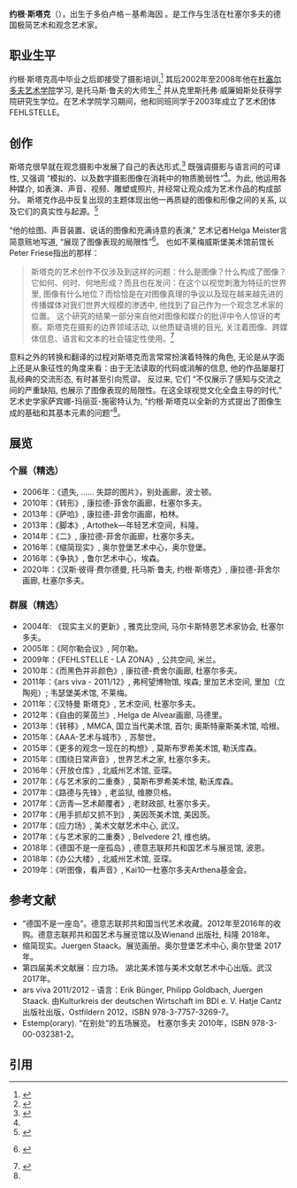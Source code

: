 '''约根·斯塔克'''（{{bd|1978年}}），出生于多伯卢格－基希海因 。是工作与生活在杜塞尔多夫的德国极简艺术和观念艺术家。

== 职业生平 ==
约根·斯塔克高中毕业之后即接受了摄影培训,<ref>{{Literatur |Autor=Meister, Helga |Hrsg=701 e. V. |Titel=Nach dem Sputnik: Neue Bilder aus der Düsseldorfer Fotoszene |Verlag=Jan van der Most |Ort=Düsseldorf |Datum=2007 |Seiten=61}}</ref> 其后2002年至2008年他在[[杜塞尔多夫艺术学院|杜塞尔多夫艺术学院]]学习, 是托马斯·鲁夫的大师生,<ref name=":1">{{Literatur |Autor=Sabine Maria Schmidt |Titel=Juergen Staack |Sammelwerk=artist Kunstmagazin – neue positionen |Nummer=110 |Ort=Bremen |Datum=2017 |Seiten=28–31}}</ref> 并从克里斯托弗·威廉姆斯处获得学院研究生学位。在艺术学院学习期间，他和同班同学于2003年成立了艺术团体FEHLSTELLE。

== 创作 ==
 
斯塔克很早就在观念摄影中发展了自己的表达形式,<ref>{{Literatur |Hrsg=Hubei Museum of Art & Fine Arts Literature Art Center |Titel=4th Documentary Exhibition of Fine Arts: Stress Field. |Ort=Wuhan |Datum=2017 |Seiten=214–215}}</ref> 既强调摄影与语言间的可译性, 又强调 “模拟的、以及数字摄影图像在消耗中的物质脆弱性”<ref name=":1" />。为此, 他运用各种媒介, 如表演、声音、视频、雕塑或照片, 并经常让观众成为艺术作品的构成部分。 斯塔克作品中反复出现的主题体现出他一再质疑的图像和形像之间的关系, 以及它们的真实性与起源。<ref name=":0">{{Literatur |Hrsg=Smerling, Walter |Titel=Luther und die Avantgarde. Zeitgenössische Kunst im alten Gefängnis in Wittenberg mit Sonderpräsentationen in Berlin und Kassel |TitelErg=Mit Beiträgen von Heinrich Bedford-Strom, Markus Gabriel, Kay Heymer, Thomas Kaufmann, Susanne Kleine, Dimitri Ozerkov, Walter Smerling, Wolfgang Ulrich, Peter Weibel und Dan Xu. Fotografien von Daniel Biskup. |Verlag=Wienand |Ort=Köln |Datum=2017 |ISBN=978-3-86832-366-5 |Seiten=357}}</ref>
 
“他的绘图、声音装置、说话的图像和充满诗意的表演,” 艺术记者Helga Meister言简意赅地写道, “展现了图像表现的局限性”<ref>{{Internetquelle |autor=Helga Meister |url=https://www.wz.de/nrw/duesseldorf/kultur/duesseldorf-kuenstler-laesst-die-sonne-den-schatten-der-blume-malen_aid-50075701 |titel=Düsseldorf: Künstler lässt die Sonne den Schatten der Blume malen |abruf=2020-08-16 |sprache=de }} {{Wayback|url=https://www.wz.de/nrw/duesseldorf/kultur/duesseldorf-kuenstler-laesst-die-sonne-den-schatten-der-blume-malen_aid-50075701 |date=20210122011606 }}</ref>。 也如不莱梅威斯堡美术馆前馆长Peter Friese指出的那样：

<blockquote>斯塔克的艺术创作不仅涉及到这样的问题：什么是图像？什么构成了图像？它如何、何时、何地形成？而且也在发问：在这个以视觉刺激为特征的世界里, 图像有什么地位？而恰恰是在对图像真理的争议以及现在越来越先进的传播媒体对我们世界大规模的渗透中, 他找到了自己作为一个观念艺术家的位置。 这个研究的结果一部分来自他对图像和媒介的批评中令人惊讶的考察。斯塔克在摄影的边界领域活动, 以他质疑语境的目光, 关注着图像、跨媒体信息、语言和文本的社会锚定性使用。<ref>{{Literatur |Autor=Friese, Peter |Hrsg=Oldenburger Kunstverein |Titel=Bild. Grenzen. Überschreiten. |TitelErg=In: Juergen Staack. Reduktion der Wirklichkeit. Katalog zur Ausstellung |Ort=Oldenburg |Datum=2017 |Seiten=14-19}}</ref> </blockquote>

意料之外的转换和翻译的过程对斯塔克而言常常扮演着特殊的角色, 无论是从字面上还是从象征性的角度来看：由于无法读取的代码或消解的信息, 他的作品屡屡打乱经典的交流形态, 有时甚至引向荒谬。 反过来, 它们 “不仅展示了感知与交流之间的严重缺陷, 也展示了图像表现的局限性。在这全球视觉文化全盘主导的时代,” 艺术史学家萨宾娜-玛丽亚-施密特认为, “约根·斯塔克以全新的方式提出了图像生成的基础和其基本元素的问题”<ref name=":1" />。

== 展览 ==

=== 个展（精选） ===

* 2006年：《遗失, …… 失踪的图片》，别处画廊，波士顿。
* 2010年：《转形》, 康拉德-菲舍尔画廊，杜塞尔多夫。
* 2013年：《萨哈》, 康拉德-菲舍尔画廊，柏林。
* 2013年：《脚本》, Artothek—年轻艺术空间，科隆。
* 2014年：《二》, 康拉德-菲舍尔画廊，杜塞尔多夫。
* 2016年：《缩简现实》, 奥尔登堡艺术中心，奥尔登堡。
* 2016年：《争执》, 鲁尔艺术中心，埃森。
* 2020年：《汉斯·彼得·费尔德曼, 托马斯·鲁夫, 约根·斯塔克》, 康拉德-菲舍尔画廊, 杜塞尔多夫。

=== 群展（精选） ===

* 2004年: 《现实主义的更新》, 雅克比空间, 马尔卡斯特恩艺术家协会, 杜塞尔多夫。
* 2005年：《阿尔勒会议》, 阿尔勒。
* 2009年：《FEHLSTELLE - LA ZONA》, 公共空间, 米兰。
* 2010年：《而黑色并非颜色》, 康拉德-费舍尔画廊, 杜塞尔多夫。
* 2011年：《ars viva - 2011/12》, 弗柯望博物馆, 埃森; 里加艺术空间, 里加（立陶宛）; 韦瑟堡美术馆, 不莱梅。
* 2011年：《汉特曼 斯塔克》, 艺术空间, 杜塞尔多夫。
* 2012年：《自由的莱茵兰》, Helga de Alvear画廊, 马德里。
* 2013年：《转移》, MMCA, 国立当代美术馆, 首尔; 奥斯特豪斯美术馆, 哈根。
* 2015年：《AAA-艺术与城市》, 苏黎世。
* 2015年：《更多的观念一现在的构想》, 莫斯布罗希美术馆, 勒沃库森。
* 2015年：《围绕日常声音》, 世界艺术之家, 杜塞尔多夫。
* 2016年：《开放仓库》, 北威州艺术馆, 亚琛。
* 2017年：《与艺术家的二重奏》, 莫斯布罗希美术馆, 勒沃库森。
* 2017年：《路德与先锋》, 老监狱, 维滕贝格。
* 2017年：《沥青—艺术颠覆者》, 老财政部, 杜塞尔多夫。
* 2017年：《用手抓却又抓不到》, 美因茨美术馆, 美因茨。
* 2017年：《应力场》, 美术文献艺术中心, 武汉。
* 2017年：《与艺术家的二重奏》, Belvedere 21, 维也纳。
* 2018年：《德国不是一座孤岛》, 德意志联邦共和国艺术与展览馆, 波恩。
* 2018年：《办公大楼》, 北威州艺术馆, 亚琛。
* 2019年：《听图像，看声音》, Kai10—杜塞尔多夫Arthena基金会。

== 参考文献 == 

* “德国不是一座岛”。德意志联邦共和国当代艺术收藏。2012年至2016年的收购。德意志联邦共和国艺术与展览馆以及Wienand 出版社, 科隆 2018年。
*  缩简现实。Juergen Staack。展览画册。奥尔登堡艺术中心, 奥尔登堡 2017年。
* 第四届美术文献展：应力场。 湖北美术馆与美术文献艺术中心出版。武汉 2017年。
* ars viva 2011/2012 - 语言：Erik Bünger, Philipp Goldbach, Juergen Staack. 由Kulturkreis der deutschen Wirtschaft im BDI e. V. Hatje Cantz 出版社出版，Ostfildern 2012，ISBN 978-3-7757-3269-7。
* Estemp(orary). “在别处”的五场展览。 杜塞尔多夫 2010年，ISBN 978-3-00-032381-2。

== 引用 ==